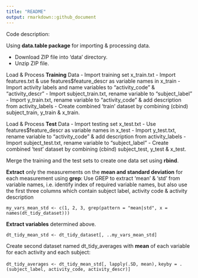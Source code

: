 ```yaml
---
title: "README"
output: rmarkdown::github_document
---
```


Code description:

Using **data.table package** for importing & processing data.

- Download ZIP file into 'data' directory.
- Unzip ZIP file.

Load & Process **Training** Data
- Import training set x_train.txt
- Import features.txt & use features$feature_descr as variable names in x_train
- Import activity labels and name variables to "activity_code" & "activity_descr"
- Import subject_train.txt, rename variable to "subject_label"
- Import y_train.txt, rename variable to "activity_code" & add description from activity_labels
- Create combined 'train' dataset by combining (cbind) subject_train, y_train & x_train.

Load & Process **Test** Data
- Import testing set x_test.txt
- Use features$feature_descr as variable names in x_test
- Import y_test.txt, rename variable to "activity_code" & add description from activity_labels
- Import subject_test.txt, rename variable to "subject_label"
- Create combined 'test' dataset by combining (cbind) subject_test, y_test & x_test.

Merge the training and the test sets to create one data set using **rbind**.


**Extract** only the measurements on the **mean and standard deviation** for each measurement using **grep**: 
Use GREP to extract 'mean' & 'std' from variable names, i.e. identify index of required variable names, but also use the first three columns which contain subject label, activity code & activity description

`my_vars_mean_std <- c(1, 2, 3, grep(pattern = "mean|std", x = names(dt_tidy_dataset)))`


**Extract variables** determined above.

`dt_tidy_mean_std <- dt_tidy_dataset[, ..my_vars_mean_std]`


Create second dataset named dt_tidy_averages with **mean** of each variable for each activity and each subject:

`dt_tidy_averages <- dt_tidy_mean_std[, lapply(.SD, mean),`
                        `keyby = .(subject_label, activity_code, activity_descr)]`
